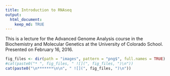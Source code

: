 ```yaml
---
title: Introduction to RNAseq
output:
  html_document:
    keep_md: TRUE
---
```


This is a lecture for the Advanced Genome Analysis course in the Biochemistry and Molecular Genetics at the University of Colorado School. Presented on February 16, 2016.

```r
fig_files <- dir(path = "images", pattern = "png$", full.names = TRUE) 
#cat(paste0("* ", fig_files, " ![](", fig_files, ")\n"))
cat(paste0("\n*******\n\n", " ![](", fig_files, ")\n"))
```
